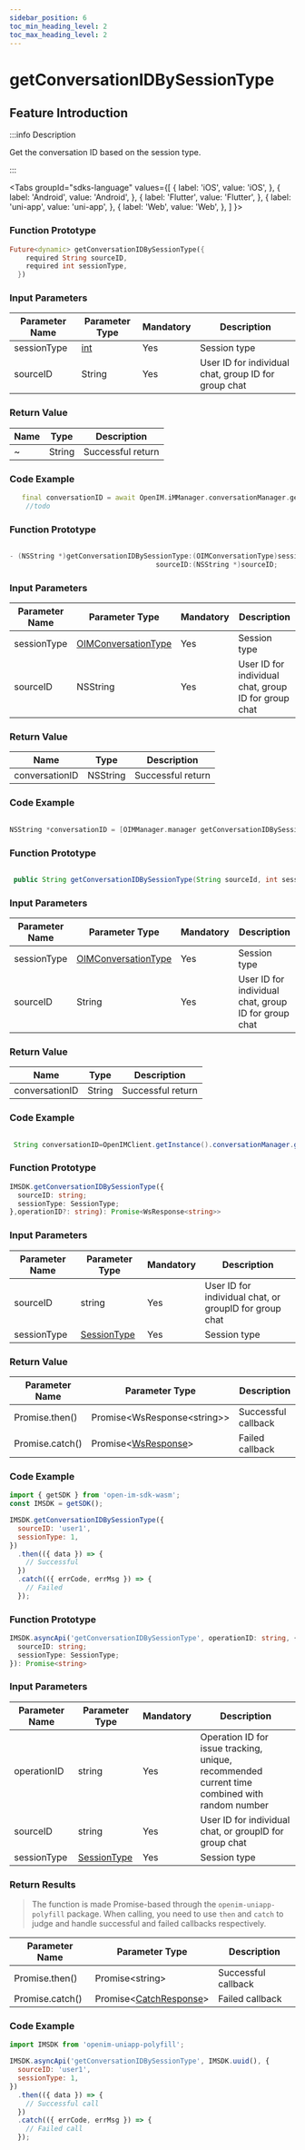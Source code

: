 ```yaml
---
sidebar_position: 6
toc_min_heading_level: 2
toc_max_heading_level: 2
---
```


# getConversationIDBySessionType

## Feature Introduction

:::info Description

Get the conversation ID based on the session type.

:::

<Tabs
groupId="sdks-language"
values={[
{ label: 'iOS', value: 'iOS', },
{ label: 'Android', value: 'Android', },
{ label: 'Flutter', value: 'Flutter', },
{ label: 'uni-app', value: 'uni-app', },
{ label: 'Web', value: 'Web', },
]
}>

<TabItem value="Flutter">

### Function Prototype

```dart showLineNumbers
Future<dynamic> getConversationIDBySessionType({
    required String sourceID,
    required int sessionType,
  })
```

### Input Parameters

| Parameter Name | Parameter Type | Mandatory | Description                                      |
| -------------- | -------------- | --------- | ------------------------------------------------ |
| sessionType    | [int](/enum/conversationType.mdx)      | Yes       | Session type |
| sourceID       | String        | Yes       | User ID for individual chat, group ID for group chat |

### Return Value

| Name | Type   | Description |
| ---- | ------ | ----------- |
| ~    | String | Successful return |

### Code Example

```dart showLineNumbers
   final conversationID = await OpenIM.iMManager.conversationManager.getConversationIDBySessionType(sourceID: sourceID, sessionType: sessionType);
    //todo
```

</TabItem>

<TabItem value="iOS">

### Function Prototype

```swift showLineNumbers

- (NSString *)getConversationIDBySessionType:(OIMConversationType)sessionType
                                    sourceID:(NSString *)sourceID;

```

### Input Parameters

| Parameter Name | Parameter Type                                           | Mandatory | Description                        |
| -------------- | -------------------------------------------------------- | --------- | ---------------------------------- |
| sessionType    | [OIMConversationType](/enum/conversationType.mdx) | Yes       | Session type                       |
| sourceID       | NSString                                                 | Yes       | User ID for individual chat, group ID for group chat |

### Return Value

| Name           | Type     | Description |
| -------------- | -------- | ----------- |
| conversationID | NSString | Successful return |

### Code Example

```swift showLineNumbers

NSString *conversationID = [OIMManager.manager getConversationIDBySessionType:OIMConversationTypeC2C sourceID:@""];

```

</TabItem>

<TabItem value="Android">

### Function Prototype

```java showLineNumbers

 public String getConversationIDBySessionType(String sourceId, int sessionType)

```

### Input Parameters

| Parameter Name | Parameter Type                                           | Mandatory | Description                        |
| -------------- | -------------------------------------------------------- | --------- | ---------------------------------- |
| sessionType    | [OIMConversationType](/enum/conversationType.mdx) | Yes       | Session type                       |
| sourceID       | String                                                   | Yes       | User ID for individual chat, group ID for group chat |

### Return Value

| Name           | Type   | Description |
| -------------- | ------ | ----------- |
| conversationID | String | Successful return |

### Code Example

```java showLineNumbers

 String conversationID=OpenIMClient.getInstance().conversationManager.getConversationIDBySessionType(sourceID,sessionType)

```

</TabItem>

<TabItem value="Web">

### Function Prototype

```ts showLineNumbers
IMSDK.getConversationIDBySessionType({
  sourceID: string;
  sessionType: SessionType;
},operationID?: string): Promise<WsResponse<string>>
```

### Input Parameters

| Parameter Name | Parameter Type                                 | Mandatory | Description                                  |
| -------------- | ---------------------------------------------- | --------- | --------------------------------------------- |
| sourceID       | string                                         | Yes       | User ID for individual chat, or groupID for group chat |
| sessionType    | [SessionType](/enum/conversationType.mdx) | Yes       | Session type                                  |

### Return Value

| Parameter Name | Parameter Type                                     | Description       |
| -------------- | -------------------------------------------------- | ------------------ |
| Promise.then() | Promise<WsResponse<string\>\>                      | Successful callback |
| Promise.catch()| Promise<[WsResponse](/class/response.mdx)\> | Failed callback     |

### Code Example

```js showLineNumbers
import { getSDK } from 'open-im-sdk-wasm';
const IMSDK = getSDK();

IMSDK.getConversationIDBySessionType({
  sourceID: 'user1',
  sessionType: 1,
})
  .then(({ data }) => {
    // Successful
  })
  .catch(({ errCode, errMsg }) => {
    // Failed
  });
```

</TabItem>

<TabItem value="uni-app">

### Function Prototype

```ts showLineNumbers
IMSDK.asyncApi('getConversationIDBySessionType', operationID: string, {
  sourceID: string;
  sessionType: SessionType;
}): Promise<string>
```

### Input Parameters

| Parameter Name | Parameter Type                                 | Mandatory | Description                                               |
| -------------- | ---------------------------------------------- | --------- | ---------------------------------------------------------- |
| operationID    | string                                         | Yes       | Operation ID for issue tracking, unique, recommended current time combined with random number |
| sourceID       | string                                         | Yes       | User ID for individual chat, or groupID for group chat    |
| sessionType    | [SessionType](/enum/conversationType.mdx) | Yes       | Session type                                               |


### Return Results

> The function is made Promise-based through the `openim-uniapp-polyfill` package. When calling, you need to use `then` and `catch` to judge and handle successful and failed callbacks respectively.

| Parameter Name | Parameter Type                                       | Description             |
| -------------- | ---------------------------------------------------- | ----------------------- |
| Promise.then() | Promise<string\>                                     | Successful callback     |
| Promise.catch()| Promise<[CatchResponse](/class/response.mdx)\> | Failed callback         |

### Code Example

```js showLineNumbers
import IMSDK from 'openim-uniapp-polyfill';

IMSDK.asyncApi('getConversationIDBySessionType', IMSDK.uuid(), {
  sourceID: 'user1',
  sessionType: 1,
})
  .then(({ data }) => {
    // Successful call
  })
  .catch(({ errCode, errMsg }) => {
    // Failed call
  });
```

</TabItem>

</Tabs>